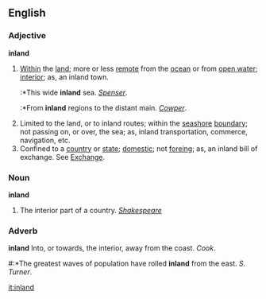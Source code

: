 ==English==

===Adjective===
'''inland'''
#[[Within]] the [[land]]; more or less [[remote]] from the [[ocean]] or from [[open water]]; [[interior]]; as, an inland town. 
#:*This wide '''inland''' sea. ''[[Spenser]]''.
#:*From '''inland''' regions to the distant main. ''[[Cowper]]''.
#Limited to the land, or to inland routes; within the [[seashore]] [[boundary]]; not passing on, or over, the sea; as, inland transportation, commerce, navigation, etc.
#Confined to a [[country]] or [[state]]; [[domestic]]; not [[foreing]]; as, an inland bill of exchange. See [[Exchange]].
===Noun===
'''inland'''
#The interior part of a country. ''[[Shakespeare]]''

===Adverb===
'''inland'''
Into, or towards, the interior, away from the coast. ''Cook''.
#:*The greatest waves of population have rolled '''inland''' from the east. ''S. Turner''.

{{webster}}

[[it:inland]]